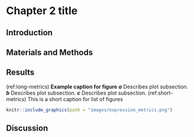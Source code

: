 # Chapter 2 title {#chapter2-tag}

\lipsum

## Introduction

\lipsum

## Materials and Methods

\lipsum

## Results

\lipsum

<!-- If you want to go into landscape mode for big figures, encapsulate your code -->
<!-- using \blandscape and \elandscape -->
\blandscape
(ref:long-metrics) **Example caption for figure**
***a*** Describes plot subsection.
***b*** Describes plot subsection.
***c*** Describes plot subsection.
(ref:short-metrics) This is a short caption for list of figures

```r

knitr::include_graphics(path = "images/expression_metrics.png")

```
\elandscape

## Discussion

\lipsum
